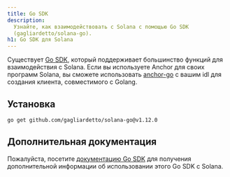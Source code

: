```yaml
---
title: Go SDK
description:
  Узнайте, как взаимодействовать с Solana с помощью Go SDK
  (gagliardetto/solana-go).
h1: Go SDK для Solana
---
```


Существует [Go SDK](https://github.com/gagliardetto/solana-go), который
поддерживает большинство функций для взаимодействия с Solana. Если вы
используете Anchor для своих программ Solana, вы сможете использовать
[anchor-go](https://github.com/gagliardetto/anchor-go) с вашим idl для создания
клиента, совместимого с Golang.

## Установка

```bash title="Terminal"
go get github.com/gagliardetto/solana-go@v1.12.0
```

## Дополнительная документация

Пожалуйста, посетите
[документацию Go SDK](https://github.com/gagliardetto/solana-go?tab=readme-ov-file#installation)
для получения дополнительной информации об использовании этого Go SDK с Solana.
